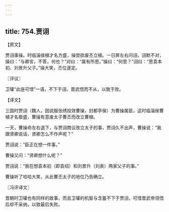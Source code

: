 ```yaml
---
---
---
```

title: 754.贾诩
---



【原文】

贾诩事操。时临淄侯植才名方盛，操尝欲废丕立植。一日屏左右问诩，诩默不对，操曰：“与卿言，不答，何也？”对曰：“属有所思。”操曰：“何思？”诩曰：“思袁本初、刘景升父子。”操大笑，丕位遂定。

〖评议〗

卫瓘“此座可惜”一语，不下于诩，晋武悟而不从，以致于败。

【译文】

三国时贾诩（魏人，因说服张绣投效曹操，封都亭侯）为曹操属臣，这时临淄侯曹植才名极盛，曹操有意废太子曹丕而改立曹植。

一天，曹操命左右退下，与贾诩商议改立太子的事，贾诩久不出声，曹操说：“我跟贤卿说话，贤卿怎么不作声呢？”

贾诩说：“臣正在想一件事。”

曹操又问：“贤卿想什么呢？”

贾诩说：“我在想袁本初（即袁绍）和刘景升（刘表）两家父子的事。”

曹操听了哈哈大笑，从此曹丕太子的地位乃告确立。

〖冯评译文〗

晋朝时卫瓘也有同样的故事，而且卫瓘的机智与含蓄不下于贾诩，可惜晋武帝领悟后却不采纳，以致最后失败。